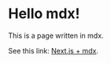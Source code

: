 # Hello mdx!

This is a page written in mdx.

See this link: [Next.js + mdx](https://nextjs.org/docs/app/building-your-application/configuring/mdx).